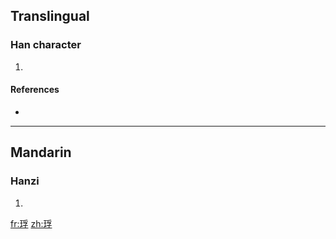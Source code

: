 ==Translingual==

===Han character===
{{Han char|rn=96|rad=玉|as=07|sn=11|four=1214<sub>7</sub>|canj=一土月弓木 (MGBND)}}

# {{defn|Han|sort=玉07}}

====References====
* {{Han ref|kx=0733.060|dkj=21016|dj=1145.030|hdz=21117.170|uh=7408|ud=29704|bh=D679|bd=54905}}

----

==Mandarin==

===Hanzi===
{{cmn-hanzi|pin=[[fú]] ([[fu2]])|wg=fu<sup>2</sup>}}

# {{defn|Mandarin}}

[[fr:琈]]
[[zh:琈]]